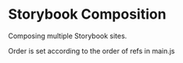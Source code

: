 
<Meta title="Composition" />

# Storybook Composition

Composing multiple Storybook sites.

Order is set according to the order of refs in main.js
